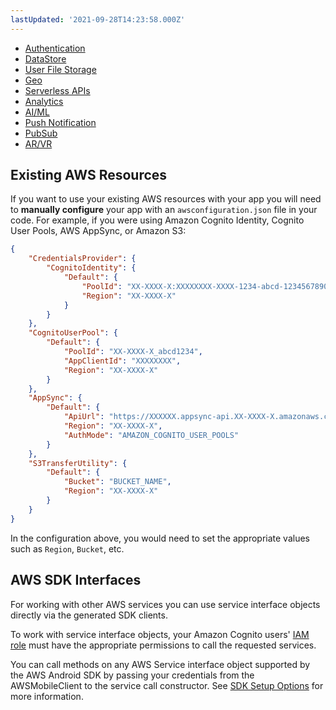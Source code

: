 ```yaml
---
lastUpdated: '2021-09-28T14:23:58.000Z'
---
```

- [Authentication](/lib/auth/getting-started)
- [DataStore](/lib/datastore/getting-started)
- [User File Storage](/lib/storage/getting-started)
- [Geo](/lib/geo/getting-started)
- [Serverless APIs](/lib/graphqlapi/getting-started)
- [Analytics](/lib/analytics/getting-started)
- [AI/ML](/lib/predictions/getting-started) 
- [Push Notification](/lib/push-notifications/getting-started)
- [PubSub](/lib/pubsub/getting-started)
- [AR/VR](/lib/xr/getting-started)

## Existing AWS Resources

If you want to use your existing AWS resources with your app you will need to **manually configure** your app with an `awsconfiguration.json` file in your code. For example, if you were using Amazon Cognito Identity, Cognito User Pools, AWS AppSync, or Amazon S3:

```json
{
    "CredentialsProvider": {
        "CognitoIdentity": {
            "Default": {
                "PoolId": "XX-XXXX-X:XXXXXXXX-XXXX-1234-abcd-1234567890ab",
                "Region": "XX-XXXX-X"
            }
        }
    },
    "CognitoUserPool": {
        "Default": {
            "PoolId": "XX-XXXX-X_abcd1234",
            "AppClientId": "XXXXXXXX",
            "Region": "XX-XXXX-X"
        }
    },
    "AppSync": {
        "Default": {
            "ApiUrl": "https://XXXXXX.appsync-api.XX-XXXX-X.amazonaws.com/graphql",
            "Region": "XX-XXXX-X",
            "AuthMode": "AMAZON_COGNITO_USER_POOLS"
        }
    },
    "S3TransferUtility": {
        "Default": {
            "Bucket": "BUCKET_NAME",
            "Region": "XX-XXXX-X"
        }
    }
}
```

In the configuration above, you would need to set the appropriate values such as `Region`, `Bucket`, etc.

## AWS SDK Interfaces

For working with other AWS services you can use service interface objects directly via the generated SDK clients. 

<Callout>

To work with service interface objects, your Amazon Cognito users' [IAM role](https://docs.aws.amazon.com/cognito/latest/developerguide/iam-roles.html) must have the appropriate permissions to call the requested services.

</Callout>

You can call methods on any AWS Service interface object supported by the AWS Android SDK by passing your credentials from the AWSMobileClient to the service call constructor. See [SDK Setup Options](/sdk/configuration/setup-options) for more information.
